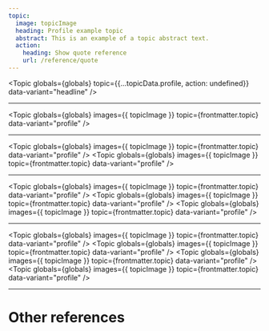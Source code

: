 ```yaml
---
topic:
  image: topicImage
  heading: Profile example topic
  abstract: This is an example of a topic abstract text.
  action:
    heading: Show quote reference
    url: /reference/quote
---
```


<Topic
  globals={globals}
  topic={{...topicData.profile, action: undefined}}
  data-variant="headline"
/>

---

<Topic
  globals={globals}
  images={{ topicImage }}
  topic={frontmatter.topic}
  data-variant="profile"
/>

---

<Topic
  globals={globals}
  images={{ topicImage }}
  topic={frontmatter.topic}
  data-variant="profile"
/>
<Topic
  globals={globals}
  images={{ topicImage }}
  topic={frontmatter.topic}
  data-variant="profile"
/>

---

<Topic
  globals={globals}
  images={{ topicImage }}
  topic={frontmatter.topic}
  data-variant="profile"
/>
<Topic
  globals={globals}
  images={{ topicImage }}
  topic={frontmatter.topic}
  data-variant="profile"
/>
<Topic
  globals={globals}
  images={{ topicImage }}
  topic={frontmatter.topic}
  data-variant="profile"
/>

---

<Topic
  globals={globals}
  images={{ topicImage }}
  topic={frontmatter.topic}
  data-variant="profile"
/>
<Topic
  globals={globals}
  images={{ topicImage }}
  topic={frontmatter.topic}
  data-variant="profile"
/>
<Topic
  globals={globals}
  images={{ topicImage }}
  topic={frontmatter.topic}
  data-variant="profile"
/>
<Topic
  globals={globals}
  images={{ topicImage }}
  topic={frontmatter.topic}
  data-variant="profile"
/>

---

# Other references

<TopicList 
  globals={globals}
  data-variant="three-column"
  topicdata-variant="card"
  topics={Object.values(topicData)}
/>
